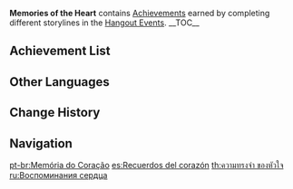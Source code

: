 {{Achievement Category Infobox
|id           = 002
|image        = Achievement Memories of the Heart.png
|reward       = 
|primogems    = {{Achievement/Primogems|Memories of the Heart Achievements}}
|total        = {{Achievement/Total|Memories of the Heart Achievements}}
}}
'''Memories of the Heart''' contains [[Achievements]] earned by completing different storylines in the [[Hangout Events]].
__TOC__
{{clr}}
==Achievement List==
{{Achievements by Category Table|version=1|hidden=1}}

==Other Languages==
{{Other Languages
|en      = Memories of the Heart
|zhs     = 心跳的记忆
|zhs_rm  = Xīntiào de Jìyì
|zht     = 心跳的記憶
|zht_rm  = Xīntiào de Jìyì
|zh_tl   = Memories of the Heartbeat
|ja      = 心弾む記憶
|ja_rm   = Kokoro Hazumu Kioku
|ja_tl   = Memories of the Heartbeat
|ko      = 가슴 뛰는 기억
|ko_rm   = Gaseum Ttwineun Gieok
|ko_tl   = Memories of the Heartbeat
|es      = Recuerdos del corazón
|es_tl   = Memories of the Heart
|fr      = Souvenirs du cœur
|fr_tl   = Memories of the Heart
|ru      = Воспоминания сердца
|ru_tl   = 
|th      = ความทรงจำ ของหัวใจ
|th_rm   = 
|th_tl   = 
|vi      = Ký Ức Về Trái Tim
|vi_tl   = 
|de      = Erinnerungen des Herzens
|de_tl   = Memories of the Heart
|id      = Ingatan Hati
|id_tl   = The Hearts Reminder
|pt      = Memória do Coração
|pt_tl   = 
}}

==Change History==
{{Change History|1.4}}

==Navigation==
{{Achievement Navbox}}
[[pt-br:Memória do Coração]]
[[es:Recuerdos del corazón]]
[[th:ความทรงจำ ของหัวใจ]]
[[ru:Воспоминания сердца]]